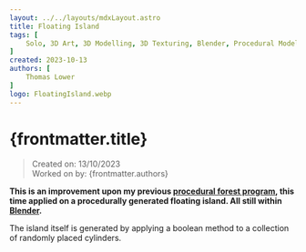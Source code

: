 ```yaml
---
layout: ../../layouts/mdxLayout.astro
title: Floating Island
tags: [
    Solo, 3D Art, 3D Modelling, 3D Texturing, Blender, Procedural Modelling, Environment, Personal Project
]
created: 2023-10-13
authors: [
    Thomas Lower
]
logo: FloatingIsland.webp
---
```



# {frontmatter.title}
>Created on: 13/10/2023<br/>
>Worked on by: {frontmatter.authors}

**This is an improvement upon my previous [procedural forest program](./forest), this time applied on a procedurally generated floating island. All still within [Blender](https://www.blender.org/).**

The island itself is generated by applying a boolean method to a collection of randomly placed cylinders.

<MDXImage src={Island1} alt="This image is the first iteration of the island using cubes rather than cylinders with no smoothing." />

<MDXImage src={Island2} alt="This second iteration features smoothing" />

<MDXImage src={Island3} alt="This 3rd iteration features trees" />

<MDXImage src={Island4} alt="This final iteration uses Cylinders to make it appear much more rounded and natural" />

